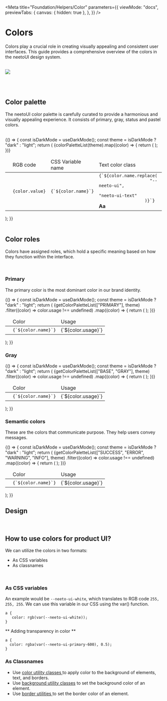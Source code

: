 

<Meta
  title="Foundation/Helpers/Color"
  parameters={{
    viewMode: "docs",
    previewTabs: {
      canvas: { hidden: true },
    },
  }}
/>

<style>{`
  .story-demo-table {
    table-layout: fixed;
  }
  .story-demo-table tr {
    background: transparent !important;
  }
`}</style>

# Colors
Colors play a crucial role in creating visually appealing and consistent user interfaces.
This guide provides a comprehensive overview of the colors in the neetoUI design system.

<br />

<img src={ColorGraphic}  width={800} className="border-2 border-solid neeto-ui-rounded-lg p-1"/>

<br/><br/>

<h2 id="color-palette">
  Color palette
</h2>

The neetoUI color palette is carefully curated to provide a harmonious and visually appealing experience. It consists of primary, gray, status and pastel colors.

<br />

<InlineComponent>
  {() => {
    const isDarkMode = useDarkMode();
    const theme = isDarkMode ? "dark" : "light";
    return (
      <table className="story-demo-table">
        <thead>
        <tr>
          <td style={{ width: "75px" }}></td>
          <td>RGB code</td>
          <td>CSS Variable name</td>
          <td>Text color class</td>
          <td>Background color class</td>
        </tr>
        </thead>
        <tbody>
        {colorPaletteList(theme).map((color) => {
          return (
            <tr key={color.name}>
              <td>
                <div
                  className={`w-12 h-12 cursor-pointer rounded-full shadow-xl ${color.name.replace(
                    "--neeto-ui",
                    "neeto-ui-bg"
                  )}`}
                ></div>
              </td>
              <td>
                <code>{color.value}</code>
              </td>
              <td>
                <code>{`${color.name}`}</code>
              </td>
              <td>
                <div className="flex justify-between">
                  <code>{`${color.name.replace(
                    "--neeto-ui",
                    "neeto-ui-text"
                  )}`}</code>
                  <b
                    className={`ml-2 ${color.name.replace(
                      "--neeto-ui",
                      "neeto-ui-text"
                    )}`}
                  >
                    Aa
                  </b>
                </div>
              </td>
              <td className={`${color.name.replace("--neeto-ui", "neeto-ui-bg")}`}>
                <code>{`${color.name.replace("--neeto-ui", "neeto-ui-bg")}`}</code>
              </td>
            </tr>
          );
        })}
        </tbody>
      </table>
    );
  }}
</InlineComponent>

<br/>
<br/>

## Color roles
Colors have assigned roles, which hold a specific meaning based on how they function within the interface.

<br/>

### Primary
The primary color is the most dominant color in our brand identity.

<InlineComponent>
  {() => {
    const isDarkMode = useDarkMode();
    const theme = isDarkMode ? "dark" : "light";
    return (
      <table className="story-demo-table">
        <thead>
        <tr>
          <td style={{ width: "75px" }}></td>
          <td>Color</td>
          <td>Usage</td>
        </tr>
        </thead>
        <tbody>
        {getColorPaletteList(["PRIMARY"], theme)
        .filter((color) => color.usage !== undefined)
        .map((color) => {
          return (
            <tr key={color.name}>
              <td>
                <div
                  className={`w-12 h-12 cursor-pointer rounded-full shadow-xl ${color.name.replace(
                    "--neeto-ui",
                    "neeto-ui-bg"
                  )}`}
                ></div>
              </td>
              <td>
                <code>{`${color.name}`}</code>
              </td>
              <td>
                {`${color.usage}`}
              </td>
            </tr>
          );
        })}
        </tbody>
      </table>
    );
  }}
</InlineComponent>

<br/>

### Gray

<InlineComponent>
  {() => {
    const isDarkMode = useDarkMode();
    const theme = isDarkMode ? "dark" : "light";
    return (
      <table className="story-demo-table">
        <thead>
        <tr>
          <td style={{ width: "75px" }}></td>
          <td>Color</td>
          <td>Usage</td>
        </tr>
        </thead>
        <tbody>
        {getColorPaletteList(["BASE", "GRAY"], theme)
        .filter((color) => color.usage !== undefined)
        .map((color) => {
          return (
            <tr key={color.name}>
              <td>
                <div
                  className={`w-12 h-12 cursor-pointer rounded-full shadow-xl ${color.name.replace(
                    "--neeto-ui",
                    "neeto-ui-bg"
                  )}`}
                ></div>
              </td>
              <td>
                <code>{`${color.name}`}</code>
              </td>
              <td>
                {`${color.usage}`}
              </td>
            </tr>
          );
        })}
        </tbody>
      </table>
    );
  }}
</InlineComponent>

<br/>

### Semantic colors
These are the colors that communicate purpose. They help users convey messages.

<InlineComponent>
  {() => {
    const isDarkMode = useDarkMode();
    const theme = isDarkMode ? "dark" : "light";
    return (
      <table className="story-demo-table">
        <thead>
        <tr>
          <td style={{ width: "75px" }}></td>
          <td>Color</td>
          <td>Usage</td>
        </tr>
        </thead>
        <tbody>
        {getColorPaletteList(["SUCCESS", "ERROR", "WARNING", "INFO"], theme)
        .filter((color) => color.usage !== undefined)
        .map((color) => {
          return (
            <tr key={color.name}>
              <td>
                <div
                  className={`w-12 h-12 cursor-pointer rounded-full shadow-xl ${color.name.replace(
                    "--neeto-ui",
                    "neeto-ui-bg"
                  )}`}
                ></div>
              </td>
              <td>
                <code>{`${color.name}`}</code>
              </td>
              <td>
                {`${color.usage}`}
              </td>
            </tr>
          );
        })}
        </tbody>
      </table>
    );
  }}
</InlineComponent>

<br/>

## Design

<Figma url="https://www.figma.com/file/t2CLe7RVJYwUq9E8Or1mQA/01-Fundamentals?node-id=20%3A2" />


<br/>

<h2 id="how-to-use-colors">
  How to use colors for product UI?
</h2>

We can utilize the colors in two formats:

- As CSS variables
- As classnames

<br/>

### As CSS variables

An example would be <code>--neeto-ui-white</code>, which translates to RGB code <code>255, 255, 255</code>. We can use this variable in our CSS using the var() function.

```
a {
   color: rgb(var(--neeto-ui-white));
}
```

** Adding transparency in color **

```
a {
  color: rgba(var(--neeto-ui-primary-600), 0.5);
}
```

### As Classnames

- Use <a href="#color-palette">color utility classes </a> to apply color to the background of elements, text, and borders.
- Use <a href="#color-palette">background utility classes</a> to set the background color of an element.
- Use <a href="/docs/foundation-helpers-border-color--page"> border utilities </a> to set the border color of an element.
